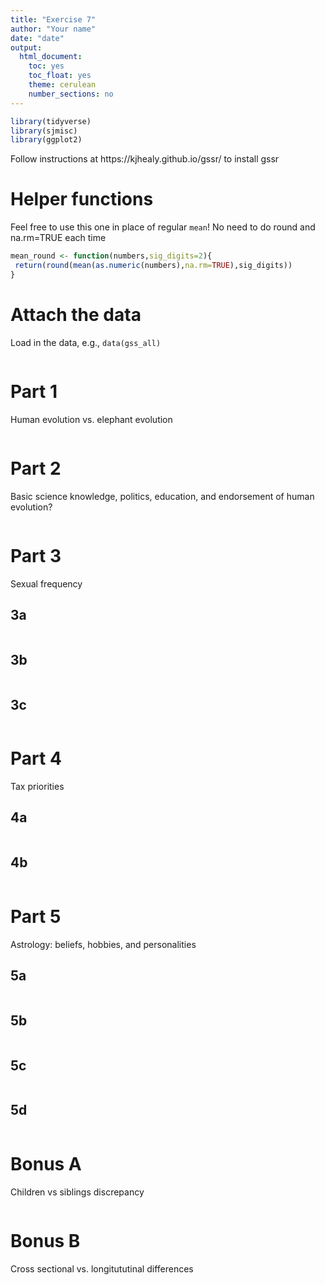 ```yaml
---
title: "Exercise 7"
author: "Your name"
date: "date"
output: 
  html_document:
    toc: yes
    toc_float: yes
    theme: cerulean
    number_sections: no
---
```



```r
library(tidyverse)
library(sjmisc)
library(ggplot2)

```

Follow instructions at https://kjhealy.github.io/gssr/ to install gssr

# Helper functions

Feel free to use this one in place of regular `mean`! No need to do round and na.rm=TRUE each time
```r
mean_round <- function(numbers,sig_digits=2){
 return(round(mean(as.numeric(numbers),na.rm=TRUE),sig_digits))
}
```


# Attach the data

Load in the data, e.g., `data(gss_all)`
```r


```



# Part 1

Human evolution vs. elephant evolution

```r


```


# Part 2

Basic science knowledge, politics, education, and endorsement of human evolution?

```r


```


# Part 3

Sexual frequency

## 3a


```r


```

## 3b

```r


```

## 3c

```r


```


# Part 4

Tax priorities


## 4a

```r


```

## 4b

```r


```


# Part 5

Astrology: beliefs, hobbies, and personalities


## 5a
```r


```


## 5b
```r


```


## 5c
```r


```


## 5d
```r


```



# Bonus A

Children vs siblings discrepancy

```r


```


# Bonus B

Cross sectional vs. longitututinal differences

```r


```
